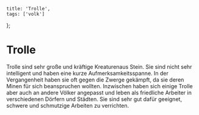     title: 'Trolle',
    tags: ['volk']
};

# Trolle

Trolle sind sehr große und kräftige Kreaturenaus Stein.
Sie sind nicht sehr intelligent und haben eine kurze Aufmerksamkeitsspanne.
In der Vergangenheit haben sie oft gegen die Zwerge gekämpft, da sie deren Minen für sich beanspruchen wollten.
Inzwischen haben sich einige Trolle aber auch an andere Völker angepasst und leben als friedliche Arbeiter in verschiedenen Dörfern und Städten.
Sie sind sehr gut dafür geeignet, schwere und schmutzige Arbeiten zu verrichten.
